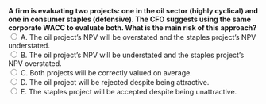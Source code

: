 ::: {.question-block}

<form onsubmit="event.preventDefault(); checkAnswer('module4_mcq_q73')" data-correct-answer="A">
  <strong style="display: block;">A firm is evaluating two projects: one in the oil sector (highly cyclical) and one in consumer staples (defensive). The CFO suggests using the same corporate WACC to evaluate both. What is the main risk of this approach?</strong>
<label><input type="radio" name="module4_mcq_q73" value="A"> A. The oil project’s NPV will be overstated and the staples project’s NPV understated.</label><br>
<label><input type="radio" name="module4_mcq_q73" value="B"> B. The oil project’s NPV will be understated and the staples project’s NPV overstated.</label><br>
<label><input type="radio" name="module4_mcq_q73" value="C"> C. Both projects will be correctly valued on average.</label><br>
<label><input type="radio" name="module4_mcq_q73" value="D"> D. The oil project will be rejected despite being attractive.</label><br>
<label><input type="radio" name="module4_mcq_q73" value="E"> E. The staples project will be accepted despite being unattractive.</label><br>
</form>

<div id="feedback-module4_mcq_q73" class="feedback" data-status="" style="display:none;">
✅ Correct: A. Applying a uniform WACC ignores project-specific risk. Risky projects appear too attractive; safer projects look less attractive.
</div>

:::
